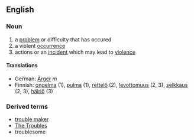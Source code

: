 ==English==

===Noun===
#a [[problem]] or difficulty that has occured
#a violent [[occurrence]]
#actions or an [[incident]] which may lead to [[violence]]

====Translations====
*German: [[Ärger]] ''m''
*Finnish: [[ongelma]] (1), [[pulma#Finnish|pulma]] (1), [[rettelö]] (2), [[levottomuus]] (2, 3), [[selkkaus]] (2, 3), [[häiriö]] (3)

===Derived terms===
*[[trouble maker]]
*[[The Troubles]]
* troublesome